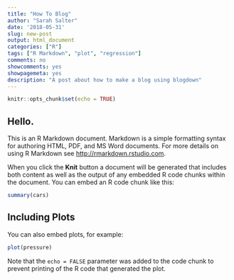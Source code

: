 ```yaml
---
title: "How To Blog"
author: "Sarah Salter"
date: '2018-05-31'
slug: new-post
output: html_document
categories: ["R"]
tags: ["R Markdown", "plot", "regression"]
comments: no
showcomments: yes
showpagemeta: yes
description: "A post about how to make a blog using blogdown"
---
```


```r
knitr::opts_chunk$set(echo = TRUE)
```

## Hello.


This is an R Markdown document. Markdown is a simple formatting syntax for authoring HTML, PDF, and MS Word documents. For more details on using R Markdown see <http://rmarkdown.rstudio.com>.

When you click the **Knit** button a document will be generated that includes both content as well as the output of any embedded R code chunks within the document. You can embed an R code chunk like this:

```r
summary(cars)
```

## Including Plots

You can also embed plots, for example:

```r
plot(pressure)
```

Note that the `echo = FALSE` parameter was added to the code chunk to prevent printing of the R code that generated the plot.
